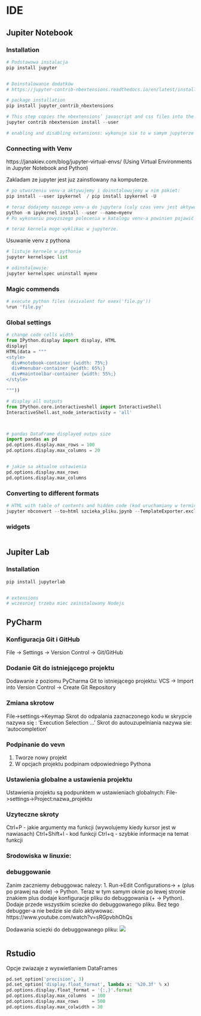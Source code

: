 # IDE


## Jupiter Notebook

### Installation

```python

# Podstawowa instalacja
pip install jupyter


# Doinstalowanie dodatków
# https://jupyter-contrib-nbextensions.readthedocs.io/en/latest/install.html

# package installation
pip install jupyter_contrib_nbextensions

# This step copies the nbextensions’ javascript and css files into the jupyter server’s search directory, and edits some jupyter config files
jupyter contrib nbextension install --user

# enabling and disabling extansions: wykonuje sie to w samym jupyterze z zakladce 'nbextensions'


```




### Connecting with Venv

https://janakiev.com/blog/jupyter-virtual-envs/  (Using Virtual Environments in Jupyter Notebook and Python)

Zakladam ze jupyter jest juz zainstlowany na komputerze.
```python

# po utworzeniu venv-a aktywujemy i doinstalowujemy w nim pakiet:
pip install --user ipykernel  / pip install ipykernel -U

# teraz dodajemy naszego venv-a do jupytera (caly czas venv jest aktywowany)
python -m ipykernel install --user --name=myenv
# Po wykonaniu powyzszego polecenia w katalogu venv-a powinien pojawić się plik kernel.json

# teraz kernela moge wyklikac w jupyterze.

```


Usuwanie venv z pythona

```python

# listuje kernele w pythonie
jupyter kernelspec list

# odinstalowuje:
jupyter kernelspec uninstall myenv

```


### Magic commends
```python

# execute python files (exivalent for exex('file.py'))
%run 'file.py'


```


### Global settings

```python


# change code cells width
from IPython.display import display, HTML
display(
HTML(data = """
<style>
  div#notebook-container {width: 75%;}
  div#menubar-container {width: 65%;}
  div#maintoolbar-container {width: 55%;}
</style>

"""))

# display all outputs
from IPython.core.interactiveshell import InteractiveShell
InteractiveShell.ast_node_interactivity = 'all'



# pandas DataFrame displayed outpu size
import pandas as pd
pd.options.display.max_rows = 100
pd.options.display.max_columns = 20


# jakie sa aktualne ustawienia
pd.options.display.max_rows
pd.options.display.max_columns

```

### Converting to different formats

```python

# HTML with table of contents and hidden code (kod uruchamiany w terminalu)
jupyter nbconvert --to=html szcieka_pliku.jpynb --TemplateExporter.exclude input=TRUE --template toc2

```

### widgets 

```python

```



## Jupiter Lab

### Installation

```python

pip install jupyterlab


# extensions
# wczesniej trzeba miec zainstalowany Nodejs

```



## PyCharm



### Konfiguracja Git i GitHub
File -> Settings -> Version Control -> Git/GitHub

### Dodanie Git do istniejącego projektu
Dodawanie z poziomu PyCharma Git to istniejącego projektu:
VCS -> Import into Version Control -> Create Git Repository

### Zmiana skrotow
File->settings->Keymap
Skrot do odpalania zaznaczonego kodu w skrypcie nazywa się : 'Execution Selection ... '
Skrot do autouzupelniania nazywa sie: 'autocompletion'

### Podpinanie do vevn
1. Tworze nowy projekt
2. W opcjach projektu podpinam odpowiedniego Pythona


### Ustawienia globalne a ustawienia projektu
Ustawienia projektu są podpunktem w ustawieniach globalnych: File->settings->Project:nazwa_projektu


### Uzyteczne skroty
Ctrl+P - jakie argumenty ma funkcji (wywolujemy kiedy kursor jest w nawiasach)
Ctrl+Shift+I - kod funkcji
Ctrl+q - szybkie informacje na temat funkcji


### Srodowiska w linuxie:



### debuggowanie
Zanim zaczniemy debuggowac nalezy:
1. Run->Edit Configurations-> + (plus po prawej na dole) -> Python. Teraz w tym samym oknie po lewej stronie znakiem plus dodaje konfiguracje pliku do debuggowania (+ -> Python). Dodaje przede wszystkim sciezke do debuggowanego pliku. Bez tego debugger-a nie bedzie sie dalo aktywowac.
https://www.youtube.com/watch?v=sRGpvbhOhQs

Dodawania sciezki do debuggowanego pliku:
![](figures/pycharm_konfiguracja_debuggera_1.png)




```python

```




## Rstudio

Opcje zwiazaje z wyswietlaniem DataFrames
```python

pd.set_option('precision', 3)
pd.set_option('display.float_format', lambda x: '%20.3f' % x)
pd.options.display.float_format = '{:,}'.format
pd.options.display.max_columns  = 100
pd.options.display.max_rows     = 500
pd.options.display.max_colwidth = 30

```


